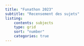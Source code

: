 ```yaml
---
title: "Funathon 2023"
subtitle: "Recensement des sujets"
listing:
    contents: subjects
    type: grid
    sort: "number"
    categories: true
---
```




